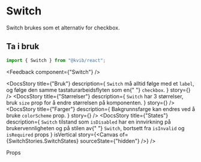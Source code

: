 
<Meta of={SwitchStories} />

<DocsContainer>

# Switch

Switch brukes som et alternativ for checkbox.

## Ta i bruk

```jsx
import { Switch } from "@kvib/react";
```

<Feedback component={"Switch"} />

<DocsStory
  title={"Bruk"}
  description={
    <Text>
      <code>Switch</code> må alltid følge med et <code>label</code>, og følge den samme tastaturarbeidsflyten som en{" "}
      <code>checkbox</code>.
    </Text>
  }
  story={<Canvas of={SwitchStories.Switch} sourceState="hidden" />}
/>
<DocsStory
  title={"Størrelser"}
  description={
    <Text>
      <code>Switch</code> har 3 størrelser, bruk <code>size</code> prop for å endre størrelsen på komponenten.
    </Text>
  }
  story={<Canvas of={SwitchStories.SwitchSizes} sourceState="hidden" />}
/>
<DocsStory
  title={"Farger"}
  description={
    <Text>
      Bakgrunnsfarge kan endres ved å bruke <code>colorScheme</code> prop.
    </Text>
  }
  story={<Canvas of={SwitchStories.SwitchColors} sourceState="hidden" />}
/>
<DocsStory
  title={"States"}
  description={
    <Text>
      <code>Switch</code> tilstand som <code>isDisabled</code> har en innvirkning på brukervennligheten og på stilen av{" "}
      <code>Switch</code>, bortsett fra <code>isInvalid</code> og <code>isRequired</code> props
    </Text>
  }
  isVertical
  story={<Canvas of={SwitchStories.SwitchStates} sourceState={"hidden"} />}
/>

<DocsHeading>Props</DocsHeading>
<Canvas of={SwitchStories.Switch} />
<Controls of={SwitchStories.Switch} />

</DocsContainer>
